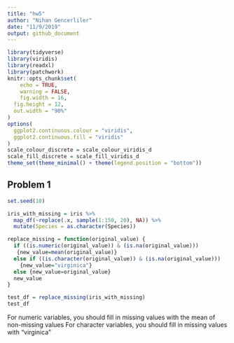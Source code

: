 ```yaml
---
title: "hw5"
author: "Nihan Gencerliler"
date: "11/9/2019"
output: github_document
---
```


```r
library(tidyverse)
library(viridis)
library(readxl)
library(patchwork)
knitr::opts_chunk$set(
	echo = TRUE,
	warning = FALSE,
	fig.width = 16, 
  fig.height = 12,
  out.width = "90%"
)
options(
  ggplot2.continuous.colour = "viridis",
  ggplot2.continuous.fill = "viridis"
)
scale_colour_discrete = scale_colour_viridis_d
scale_fill_discrete = scale_fill_viridis_d
theme_set(theme_minimal() + theme(legend.position = "bottom"))
```

## Problem 1

```r

set.seed(10)

iris_with_missing = iris %>% 
  map_df(~replace(.x, sample(1:150, 20), NA)) %>%
  mutate(Species = as.character(Species))

replace_missing = function(original_value) {
  if ((is.numeric(original_value)) & (is.na(original_value))) 
   {new_value=mean(original_value)}
  else if ((is.character(original_value)) & (is.na(original_value)))
    {new_value="virginica"}
  else {new_value=original_value}
  new_value
}

test_df = replace_missing(iris_with_missing)
test_df

```

For numeric variables, you should fill in missing values with the mean of non-missing values
For character variables, you should fill in missing values with "virginica"

